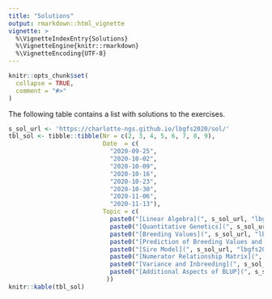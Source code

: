 ```yaml
---
title: "Solutions"
output: rmarkdown::html_vignette
vignette: >
  %\VignetteIndexEntry{Solutions}
  %\VignetteEngine{knitr::rmarkdown}
  %\VignetteEncoding{UTF-8}
---
```


```r
knitr::opts_chunk$set(
  collapse = TRUE,
  comment = "#>"
)
```

The following table contains a list with solutions to the exercises.

```r
s_sol_url <- 'https://charlotte-ngs.github.io/lbgfs2020/sol/'
tbl_sol <- tibble::tibble(Nr = c(2, 3, 4, 5, 6, 7, 8, 9),
                          Date  = c(
                            "2020-09-25",
                            "2020-10-02",
                            "2020-10-09",
                            "2020-10-16",
                            "2020-10-23",
                            "2020-10-30",
                            "2020-11-06",
                            "2020-11-13"),
                          Topic = c(
                            paste0("[Linear Algebra](", s_sol_url, "lbgfs2020_w02_sol01_linalg.pdf)", collapse = ''),
                            paste0("[Quantitative Genetics](", s_sol_url, "lbgfs2020_w03_sol02.pdf)", collapse = ''),
                            paste0("[Breeding Values](", s_sol_url, "lbgfs2020_w04_sol03.pdf)", collapse = ''),
                            paste0("[Prediction of Breeding Values and Accuracy](", s_sol_url, "lbgfs2020_w05_sol04.pdf)", collapse = ''),
                            paste0("[Sire Model](", s_sol_url, "lbgfs2020_w06_sol05.pdf)", collapse = ''),
                            paste0("[Numerator Relationship Matrix](", s_sol_url, "lbgfs2020_w07_sol06.pdf)", collapse = ''),
                            paste0("[Variance and Inbreeding](", s_sol_url, "lbgfs2020_w08_sol07.pdf)", collapse = ''),
                            paste0("[Additional Aspects of BLUP](", s_sol_url, "lbgfs2019_w09_sol08.pdf)", collapse = '')
                           ))
knitr::kable(tbl_sol)
```
